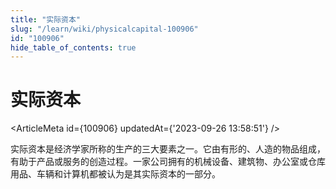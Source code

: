 ```yaml
---
title: "实际资本"
slug: "/learn/wiki/physicalcapital-100906"
id: "100906"
hide_table_of_contents: true
---
```



# 实际资本

<ArticleMeta id={100906} updatedAt={'2023-09-26 13:58:51'} />
<div className='border-solid border-b border-t-0 my-4 border-[var(--ifm-color-gray-300)]' />

实际资本是经济学家所称的生产的三大要素之一。它由有形的、人造的物品组成，有助于产品或服务的创造过程。一家公司拥有的机械设备、建筑物、办公室或仓库用品、车辆和计算机都被认为是其实际资本的一部分。
